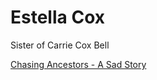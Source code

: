 # Estella Cox

Sister of Carrie Cox Bell

[Chasing Ancestors - A Sad Story](https://chasingancestors.com/2017/03/20/a-sad-story/)
